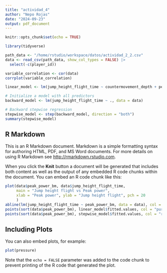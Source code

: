 ```yaml
---
title: "actividad_4"
author: "Nepo Rojas"
date: "2024-09-23"
output: pdf_document
---
```


```r
knitr::opts_chunk$set(echo = TRUE)
```

``` r
library(tidyverse)
```

```r
path_data <- "/home/rstudio/workspace/datos/actividad_2_2.csv"
data <- read_csv(path_data, show_col_types = FALSE) |>
  select(-c(player_id))
```

``` r
variable_correlation <- cor(data)
corrplot(variable_correlation)
```
``` r
linear_model <- lm(jump_height_flight_time ~ countermovement_depth + peak_power_bm, data = data)
```

``` r
# Initialize a model with all predictors
backward_model <- lm(jump_height_flight_time ~ ., data = data)

# Backward stepwise regression
stepwise_model <- step(backward_model, direction = "both")
summary(stepwise_model)
```

## R Markdown

This is an R Markdown document. Markdown is a simple formatting syntax for authoring HTML, PDF, and MS Word documents. For more details on using R Markdown see <http://rmarkdown.rstudio.com>.

When you click the **Knit** button a document will be generated that includes both content as well as the output of any embedded R code chunks within the document. You can embed an R code chunk like this:

```r
plot(data$peak_power_bm, data$jump_height_flight_time, 
     main = "Jump height flight vs Peak power", 
     xlab = "Peak power", ylab = "Jump height flight", pch = 20
     )
abline(lm(jump_height_flight_time ~ peak_power_bm, data = data), col = "black", lwd = 2)
points(sort(data$peak_power_bm), linear_model$fitted.values, col = "purple", pch = 20)
points(sort(data$peak_power_bm), stepwise_model$fitted.values, col = "red")
```

## Including Plots

You can also embed plots, for example:

```r
plot(pressure)
```

Note that the `echo = FALSE` parameter was added to the code chunk to prevent printing of the R code that generated the plot.
